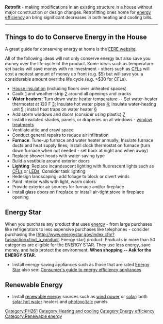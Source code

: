 '''Retrofit''' - making modifications in an existing structure in a house without major construction or design changes.  Retrofitting ones home for [[energy efficiency]] an bring significant decreases in both heating and cooling bills.


----


==Things to do to Conserve Energy in the House==
A great guide for conserving energy at home is the [http://www.eere.energy.gov/consumer/your_home/ EERE website].

All of the following ideas will not only conserve energy but also save you money over the life cycle of the product. Some ideas such as temperature set backs will save money with no investment - others such as [[CFL]]s will cost a modest amount of money up front (e.g. $5) but will save you a considerable amount over the life cycle (e.g. >$30 for CFLs).

*[[House insulation]] (including floors over unheated spaces)
*Caulk [http://www.eere.energy.gov/consumer/your_home/insulation_airsealing/index.cfm/mytopic=11270] and weather-strip [http://www.eere.energy.gov/consumer/your_home/insulation_airsealing/index.cfm/mytopic=11280] around all openings and cracks
*'''Water heaters''': Turn down water heater temperature -- Set water-heater thermostat at 120 F [http://www.eere.energy.gov/consumer/your_home/water_heating/index.cfm/mytopic=13090]; Insulate hot water pipes [http://www.eere.energy.gov/consumer/your_home/water_heating/index.cfm/mytopic=13060]; insulate water-heating unit [http://www.eere.energy.gov/consumer/your_home/water_heating/index.cfm/mytopic=13070] ; install heat traps on water heater [http://www.eere.energy.gov/consumer/your_home/water_heating/index.cfm/mytopic=13100]
*Add storm windows and doors (consider using plastic) [http://www.eere.energy.gov/consumer/your_home/windows_doors_skylights/index.cfm/mytopic=13490]
*Install insulated shades, panels, or draperies on all windows - [http://www.eere.energy.gov/consumer/your_home/windows_doors_skylights/index.cfm/mytopic=13500 window treatments]
*Ventilate attic and crawl space
*Conduct general repairs to reduce air infiltration
* '''Furnace''': Tune-up furnace and water heater annually; Insulate furnace ducts and heat supply lines; Install clock thermostat on furnace (turn down furnace when not needed - set back at night and when away)
*Replace shower heads with water-saving type
*Build a vestibule around exterior doors
*'''Lighting''': Replace incandescent lighting with fluorescent lights such as [[CFL]]s or [[LED]]s; Consider task lighting
*Redesign landscaping; add foliage to block or divert winds 
*Paint interior walls with light, warm colors
*Provide exterior air sources for furnace and/or fireplace
*Install glass doors on fireplace or install air-tight stove in fireplace opening

==Energy Star==
When you purchase any product that uses [[energy]] - from large purchases like refrigerators to less expensive purchases like telephones - consider purchasing the [http://www.energystar.gov/index.cfm?fuseaction=find_a_product. Energy star] product. Products in more than 50 categories are eligible for the ENERGY STAR. They use less energy, save money, and help protect the environment. '''When shopping -- Ask for the ENERGY STAR.'''
*Install energy-saving appliances such as those that are rated [http://www.energystar.gov/ Energy Star] also see: [http://www.eere.energy.gov/consumer/your_home/appliances/index.cfm/mytopic=10020 Consumer's guide to energy efficiency appliances]

==Renewable Energy==
*Install [[renewable energy]] sources such as [[wind power]] or [[solar]]: both [[solar hot water]] heaters and [[photovoltaic]] panels

[[Category:PH261]]
[[Category:Heating and cooling]]
[[Category:Energy efficiency]]
[[Category:Renewable energy]]